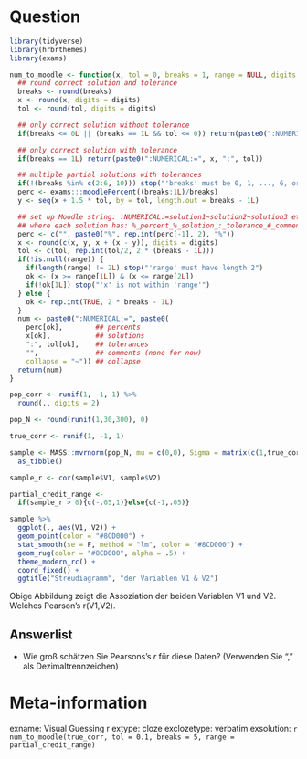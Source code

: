 Question
========
```r
library(tidyverse)
library(hrbrthemes)
library(exams)

num_to_moodle <- function(x, tol = 0, breaks = 1, range = NULL, digits = 5) {
  ## round correct solution and tolerance
  breaks <- round(breaks)
  x <- round(x, digits = digits)
  tol <- round(tol, digits = digits)

  ## only correct solution without tolerance
  if(breaks <= 0L || (breaks == 1L && tol <= 0)) return(paste0(":NUMERICAL:=", x))

  ## only correct solution with tolerance
  if(breaks == 1L) return(paste0(":NUMERICAL:=", x, ":", tol))

  ## multiple partial solutions with tolerances
  if(!(breaks %in% c(2:6, 10))) stop("'breaks' must be 0, 1, ..., 6, or 10")
  perc <- exams:::moodlePercent((breaks:1L)/breaks)
  y <- seq(x + 1.5 * tol, by = tol, length.out = breaks - 1L)

  ## set up Moodle string: :NUMERICAL:=solution1~solution2~solution3 etc.
  ## where each solution has: %_percent_%_solution_:_tolerance_#_comment_
  perc <- c("", paste0("%", rep.int(perc[-1], 2), "%"))
  x <- round(c(x, y, x + (x - y)), digits = digits)
  tol <- c(tol, rep.int(tol/2, 2 * (breaks - 1L)))
  if(!is.null(range)) {
    if(length(range) != 2L) stop("'range' must have length 2")
    ok <- (x >= range[1L]) & (x <= range[2L])
    if(!ok[1L]) stop("'x' is not within 'range'")
  } else {
    ok <- rep.int(TRUE, 2 * breaks - 1L)
  }
  num <- paste0(":NUMERICAL:=", paste0(
    perc[ok],        ## percents
    x[ok],           ## solutions
    ":", tol[ok],    ## tolerances
    "",              ## comments (none for now)
    collapse = "~")) ## collapse
  return(num)
}

pop_corr <- runif(1, -1, 1) %>% 
  round(., digits = 2)

pop_N <- round(runif(1,30,300), 0)

true_corr <- runif(1, -1, 1)

sample <- MASS::mvrnorm(pop_N, mu = c(0,0), Sigma = matrix(c(1,true_corr,true_corr,1),2,2)) %>% 
  as_tibble()

sample_r <- cor(sample$V1, sample$V2)

partial_credit_range <- 
  if(sample_r > 0){c(-.05,1)}else{c(-1,.05)}

sample %>% 
  ggplot(., aes(V1, V2)) + 
  geom_point(color = "#8CD000") +
  stat_smooth(se = F, method = "lm", color = "#8CD000") +
  geom_rug(color = "#8CD000", alpha = .5) + 
  theme_modern_rc() + 
  coord_fixed() +
  ggtitle("Streudiagramm", "der Variablen V1 & V2")
```

Obige Abbildung zeigt die Assoziation der beiden Variablen V1 und V2. Welches Pearson's r(V1,V2). 

Answerlist
----------
* Wie groß schätzen Sie Pearsons's $r$ für diese Daten? (Verwenden Sie "," als Dezimaltrennzeichen)



Meta-information
================
exname: Visual Guessing r 
extype: cloze
exclozetype: verbatim
exsolution: `r num_to_moodle(true_corr, tol = 0.1, breaks = 5, range = partial_credit_range)`